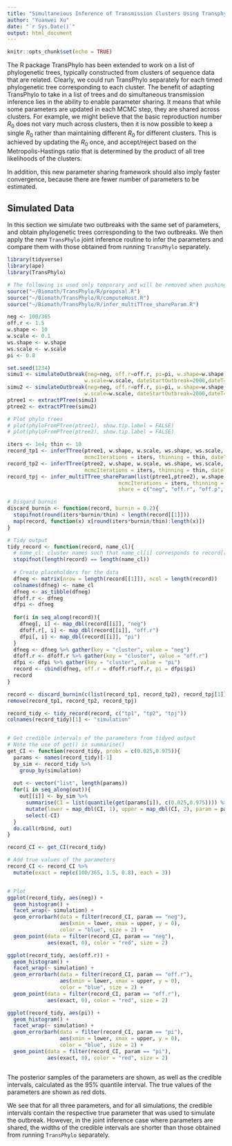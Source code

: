 ```yaml
---
title: "Simultaneious Inference of Transmission Clusters Using Transphylo"
author: "Yuanwei Xu"
date: "`r Sys.Date()`"
output: html_document
---
```


```r
knitr::opts_chunk$set(echo = TRUE)
```

The R package TransPhylo has been extended to work on a list of phylogenetic trees, typically constructed from clusters of sequence data that are related. Clearly, we could run TransPhylo separately for each timed phylogenetic tree corresponding to each cluster. The benefit of adapting TransPhylo to take in a list of trees and do simultaneous transmission inference lies in the ability to enable parameter sharing. It means that while some parameters are updated in each MCMC step, they are shared across clusters. For example, we might believe that the basic reproduction number $R_0$ does not vary much across clusters, then it is now possible to keep a single $R_0$ rather than maintaining different $R_0$ for different clusters. This is achieved by updating the $R_0$ once, and accept/reject based on the Metropolis-Hastings ratio that is determined by the product of all tree likelihoods of the clusters. 

In addition, this new parameter sharing framework should also imply faster convergence, because there are fewer number of parameters to be estimated.

## Simulated Data

In this section we simulate two outbreaks with the same set of parameters, and obtain phylogenetic trees corresponding to the two outbreaks. We then apply the new `TransPhylo` joint inference routine to infer the parameters and compare them with those obtained from running `TransPhylo` separately.

```r
library(tidyverse)
library(ape)
library(TransPhylo)

# The following is used only temporary and will be removed when pushing repo upstream
source("~/Biomath/TransPhylo/R/proposal.R")
source("~/Biomath/TransPhylo/R/computeHost.R")
source("~/Biomath/TransPhylo/R/infer_multiTTree_shareParam.R")
```

```r
neg <- 100/365
off.r <- 1.5
w.shape <- 10
w.scale <- 0.1
ws.shape <- w.shape
ws.scale <- w.scale
pi <- 0.8

set.seed(1234)
simu1 <- simulateOutbreak(neg=neg, off.r=off.r, pi=pi, w.shape=w.shape,
                         w.scale=w.scale, dateStartOutbreak=2000,dateT=2005)
simu2 <- simulateOutbreak(neg=neg, off.r=off.r, pi=pi, w.shape=w.shape,
                         w.scale=w.scale, dateStartOutbreak=2000,dateT=2005)
ptree1 <- extractPTree(simu1)
ptree2 <- extractPTree(simu2)

# Plot phylo trees
# plot(phyloFromPTree(ptree1), show.tip.label = FALSE)
# plot(phyloFromPTree(ptree2), show.tip.label = FALSE)

iters <- 1e4; thin <- 10
record_tp1 <- inferTTree(ptree1, w.shape, w.scale, ws.shape, ws.scale,
                         mcmcIterations = iters, thinning = thin, dateT = 2005)
record_tp2 <- inferTTree(ptree2, w.shape, w.scale, ws.shape, ws.scale,
                         mcmcIterations = iters, thinning = thin, dateT = 2005)
record_tpj <- infer_multiTTree_shareParam(list(ptree1,ptree2), w.shape, w.scale, ws.shape, ws.scale, 
                                    mcmcIterations = iters, thinning = thin, dateT = 2005,
                                    share = c("neg", "off.r", "off.p", "pi"))

# Disgard burnin 
discard_burnin <- function(record, burnin = 0.2){
  stopifnot(round(iters*burnin/thin) < length(record[[1]]))
  map(record, function(x) x[round(iters*burnin/thin):length(x)])
}

# Tidy output 
tidy_record <- function(record, name_cl){
  # name_cl: cluster names such that name_cl[i] corresponds to record[[i]]
  stopifnot(length(record) == length(name_cl))
  
  # Create placeholders for the data
  dfneg <- matrix(nrow = length(record[[1]]), ncol = length(record))
  colnames(dfneg) <- name_cl
  dfneg <- as_tibble(dfneg)
  dfoff.r <- dfneg
  dfpi <- dfneg
  
  for(i in seq_along(record)){
    dfneg[, i] <- map_dbl(record[[i]], "neg")
    dfoff.r[, i] <- map_dbl(record[[i]], "off.r")
    dfpi[, i] <- map_dbl(record[[i]], "pi")
  }
  dfneg <- dfneg %>% gather(key = "cluster", value = "neg")
  dfoff.r <- dfoff.r %>% gather(key = "cluster", value = "off.r")
  dfpi <- dfpi %>% gather(key = "cluster", value = "pi")
  record <- cbind(dfneg, off.r = dfoff.r$off.r, pi = dfpi$pi)
  record
}

record <- discard_burnin(c(list(record_tp1, record_tp2), record_tpj[1]))
remove(record_tp1, record_tp2, record_tpj)

record_tidy <- tidy_record(record, c("tp1", "tp2", "tpj"))
colnames(record_tidy)[1] <- "simulation"


# Get credible intervals of the parameters from tidyed output
# Note the use of get() in summarise()
get_CI <- function(record_tidy, probs = c(0.025,0.975)){
  params <- names(record_tidy)[-1]
  by_sim <- record_tidy %>% 
    group_by(simulation)
  
  out <- vector("list", length(params))
  for(i in seq_along(out)){
    out[[i]] <- by_sim %>% 
      summarise(CI = list(quantile(get(params[i]), c(0.025,0.975)))) %>%
      mutate(lower = map_dbl(CI, 1), upper = map_dbl(CI, 2), param = params[i]) %>% 
      select(-CI)
  }
  do.call(rbind, out)
}

record_CI <- get_CI(record_tidy)

# Add true values of the parameters
record_CI <- record_CI %>%
  mutate(exact = rep(c(100/365, 1.5, 0.8), each = 3))


# Plot
ggplot(record_tidy, aes(neg)) +
  geom_histogram() +
  facet_wrap(~ simulation) +
  geom_errorbarh(data = filter(record_CI, param == "neg"), 
                 aes(xmin = lower, xmax = upper, y = 0), 
                 color = "blue", size = 2) +
  geom_point(data = filter(record_CI, param == "neg"), 
             aes(exact, 0), color = "red", size = 2)

ggplot(record_tidy, aes(off.r)) +
  geom_histogram() +
  facet_wrap(~ simulation) +
  geom_errorbarh(data = filter(record_CI, param == "off.r"), 
                 aes(xmin = lower, xmax = upper, y = 0), 
                 color = "blue", size = 2) +
  geom_point(data = filter(record_CI, param == "off.r"), 
             aes(exact, 0), color = "red", size = 2)

ggplot(record_tidy, aes(pi)) +
  geom_histogram() +
  facet_wrap(~ simulation) +
  geom_errorbarh(data = filter(record_CI, param == "pi"), 
                 aes(xmin = lower, xmax = upper, y = 0), 
                 color = "blue", size = 2) +
  geom_point(data = filter(record_CI, param == "pi"), 
             aes(exact, 0), color = "red", size = 2)



```

The posterior samples of the parameters are shown, as well as the credible intervals, calculated as the 95% quantile interval. The true values of the parameters are shown as red dots.

We see that for all three parameters, and for all simulations, the credible intervals contain the respective true parameter that was used to simulate the outbreak. However, in the joint inference case where parameters are shared, the widths of the credible intervals are shorter than those obtained from running `TransPhylo` separately. 
